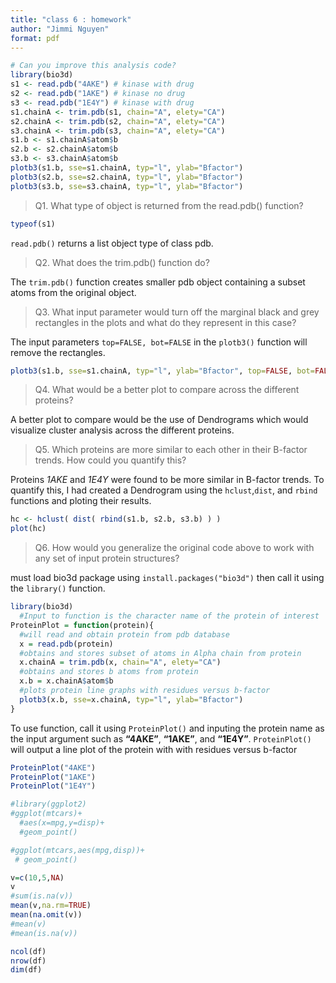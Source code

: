 ```yaml
---
title: "class 6 : homework"
author: "Jimmi Nguyen"
format: pdf
---
```


```r
# Can you improve this analysis code?
library(bio3d)
s1 <- read.pdb("4AKE") # kinase with drug
s2 <- read.pdb("1AKE") # kinase no drug
s3 <- read.pdb("1E4Y") # kinase with drug
s1.chainA <- trim.pdb(s1, chain="A", elety="CA")
s2.chainA <- trim.pdb(s2, chain="A", elety="CA")
s3.chainA <- trim.pdb(s3, chain="A", elety="CA")
s1.b <- s1.chainA$atom$b
s2.b <- s2.chainA$atom$b
s3.b <- s3.chainA$atom$b
plotb3(s1.b, sse=s1.chainA, typ="l", ylab="Bfactor")
plotb3(s2.b, sse=s2.chainA, typ="l", ylab="Bfactor")
plotb3(s3.b, sse=s3.chainA, typ="l", ylab="Bfactor")
```

>Q1. What type of object is returned from the read.pdb() function? 

```r
typeof(s1)
```
`read.pdb()` returns a list object type of class pdb.

>Q2. What does the trim.pdb() function do?

The `trim.pdb()` function creates smaller pdb object containing a subset atoms from the original object.

>Q3. What input parameter would turn off the marginal black and grey rectangles in the plots and what do they represent in this case?

The input parameters `top=FALSE, bot=FALSE` in the `plotb3()` function will remove the rectangles.

```r
plotb3(s1.b, sse=s1.chainA, typ="l", ylab="Bfactor", top=FALSE, bot=FALSE)
```

>Q4. What would be a better plot to compare across the different proteins?

A better plot to compare would be the use of Dendrograms which would visualize cluster analysis across the different proteins.

>Q5. Which proteins are more similar to each other in their B-factor trends. How could you quantify this?

Proteins *1AKE* and *1E4Y* were found to be more similar in B-factor trends.
To quantify this, I had created a Dendrogram using the `hclust`,`dist`, and `rbind` functions and ploting their results.

```r
hc <- hclust( dist( rbind(s1.b, s2.b, s3.b) ) )
plot(hc)
```

> Q6. How would you generalize the original code above to work with any set of input protein structures?

must load bio3d package using `install.packages("bio3d")` then call it using the `library()` function.

```r
library(bio3d)
  #Input to function is the character name of the protein of interest
ProteinPlot = function(protein){
  #will read and obtain protein from pdb database
  x = read.pdb(protein)
  #obtains and stores subset of atoms in Alpha chain from protein
  x.chainA = trim.pdb(x, chain="A", elety="CA")
  #obtains and stores b atoms from protein
  x.b = x.chainA$atom$b
  #plots protein line graphs with residues versus b-factor
  plotb3(x.b, sse=x.chainA, typ="l", ylab="Bfactor")
}
```

To use function, call it using `ProteinPlot()` and inputing the protein name as the input argument such as **"4AKE"**, **"1AKE"**, and **"1E4Y"**.
`ProteinPlot()` will output a line plot of the protein with with residues versus b-factor

```r
ProteinPlot("4AKE")
ProteinPlot("1AKE")
ProteinPlot("1E4Y")
```


```r
#library(ggplot2)
#ggplot(mtcars)+
  #aes(x=mpg,y=disp)+
  #geom_point()

#ggplot(mtcars,aes(mpg,disp))+
 # geom_point()

v=c(10,5,NA)
v
#sum(is.na(v))
mean(v,na.rm=TRUE)
mean(na.omit(v))
#mean(v)
#mean(is.na(v))

```

```r
ncol(df)
nrow(df)
dim(df)
```



